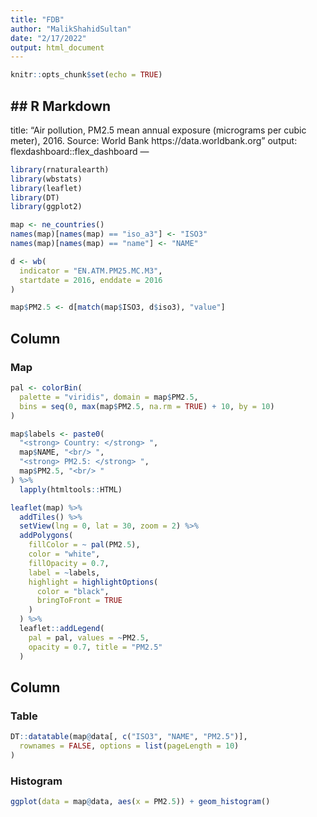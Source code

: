```yaml
---
title: "FDB"
author: "MalikShahidSultan"
date: "2/17/2022"
output: html_document
---
```


```r
knitr::opts_chunk$set(echo = TRUE)
```

## R Markdown
---
title: "Air pollution, PM2.5 mean annual exposure
  (micrograms per cubic meter), 2016.
  Source: World Bank https://data.worldbank.org"
output: flexdashboard::flex_dashboard
---


```r
library(rnaturalearth)
library(wbstats)
library(leaflet)
library(DT)
library(ggplot2)

map <- ne_countries()
names(map)[names(map) == "iso_a3"] <- "ISO3"
names(map)[names(map) == "name"] <- "NAME"

d <- wb(
  indicator = "EN.ATM.PM25.MC.M3",
  startdate = 2016, enddate = 2016
)

map$PM2.5 <- d[match(map$ISO3, d$iso3), "value"]
```
  
  
Column {data-width=600}
-------------------------------------

### Map


```r
pal <- colorBin(
  palette = "viridis", domain = map$PM2.5,
  bins = seq(0, max(map$PM2.5, na.rm = TRUE) + 10, by = 10)
)

map$labels <- paste0(
  "<strong> Country: </strong> ",
  map$NAME, "<br/> ",
  "<strong> PM2.5: </strong> ",
  map$PM2.5, "<br/> "
) %>%
  lapply(htmltools::HTML)

leaflet(map) %>%
  addTiles() %>%
  setView(lng = 0, lat = 30, zoom = 2) %>%
  addPolygons(
    fillColor = ~ pal(PM2.5),
    color = "white",
    fillOpacity = 0.7,
    label = ~labels,
    highlight = highlightOptions(
      color = "black",
      bringToFront = TRUE
    )
  ) %>%
  leaflet::addLegend(
    pal = pal, values = ~PM2.5,
    opacity = 0.7, title = "PM2.5"
  )
```
   

Column {data-width=400}
-------------------------------------

### Table


```r
DT::datatable(map@data[, c("ISO3", "NAME", "PM2.5")],
  rownames = FALSE, options = list(pageLength = 10)
)
```   

### Histogram


```r
ggplot(data = map@data, aes(x = PM2.5)) + geom_histogram()
```